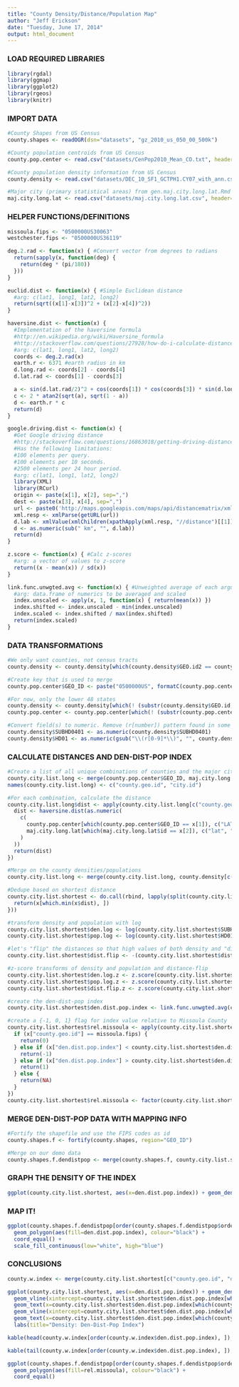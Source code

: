 ```yaml
---
title: "County Density/Distance/Population Map"
author: "Jeff Erickson"
date: "Tuesday, June 17, 2014"
output: html_document
---
```


### LOAD REQUIRED LIBRARIES

```r
library(rgdal)
library(ggmap)
library(ggplot2)
library(rgeos)
library(knitr)
```

### IMPORT DATA

```r
#County Shapes from US Census
county.shapes <- readOGR(dsn="datasets", "gz_2010_us_050_00_500k")

#County population centroids from US Census
county.pop.center <- read.csv("datasets/CenPop2010_Mean_CO.txt", header=TRUE)

#County population density information from US Census
county.density <- read.csv("datasets/DEC_10_SF1_GCTPH1.CY07_with_ann.csv", header=TRUE, as.is=TRUE)

#Major city (primary statistical areas) from gen.maj.city.long.lat.Rmd
maj.city.long.lat <- read.csv("datasets/maj.city.long.lat.csv", header=TRUE)
```

### HELPER FUNCTIONS/DEFINITIONS

```r
missoula.fips <- "0500000US30063"
westchester.fips <- "0500000US36119"

deg.2.rad <- function(x) { #Convert vector from degrees to radians
  return(sapply(x, function(deg) {
    return(deg * (pi/180))
  }))
}

euclid.dist <- function(x) { #Simple Euclidean distance
  #arg: c(lat1, long1, lat2, long2)
  return(sqrt((x[1]-x[3])^2 + (x[2]-x[4])^2))
}

haversine.dist <- function(x) { 
  #Implementation of the haversine formula
  #http://en.wikipedia.org/wiki/Haversine_formula
  #http://stackoverflow.com/questions/27928/how-do-i-calculate-distance-between-two-latitude-longitude-points
  #arg: c(lat1, long1, lat2, long2)
  coords <- deg.2.rad(x)
  earth.r <- 6371 #earth radius in km
  d.long.rad <- coords[2] - coords[4]
  d.lat.rad <- coords[1] - coords[3]

  a <- sin(d.lat.rad/2)^2 + cos(coords[1]) * cos(coords[3]) * sin(d.long.rad/2)^2
  c <- 2 * atan2(sqrt(a), sqrt(1 - a))
  d <- earth.r * c
  return(d)
}

google.driving.dist <- function(x) {
  #Get Google driving distance
  #http://stackoverflow.com/questions/16863018/getting-driving-distance-between-two-points-lat-lon-using-r-and-google-map-ap
  #Has the following limitations:
  #100 elements per query.
  #100 elements per 10 seconds.
  #2500 elements per 24 hour period.
  #arg: c(lat1, long1, lat2, long2)
  library(XML)
  library(RCurl)
  origin <- paste(x[1], x[2], sep=",")
  dest <- paste(x[3], x[4], sep=",")
  url <- paste0('http://maps.googleapis.com/maps/api/distancematrix/xml?origins=', origin, '&destinations=', dest, '&mode=driving&sensor=false')
  xml.resp <- xmlParse(getURL(url))
  d.lab <- xmlValue(xmlChildren(xpathApply(xml.resp, "//distance")[[1]])$text)
  d <- as.numeric(sub(" km", "", d.lab))
  return(d)
}

z.score <- function(x) { #Calc z-scores
  #arg: a vector of values to z-score
  return((x - mean(x)) / sd(x))
}

link.func.unwgted.avg <- function(x) { #Unweighted average of each argument (row-by-row), then scaled to [0,1]
  #arg: data.frame of numerics to be averaged and scaled
  index.unscaled <- apply(x, 1, function(x) { return(mean(x)) })
  index.shifted <- index.unscaled - min(index.unscaled)
  index.scaled <- index.shifted / max(index.shifted)
  return(index.scaled)
}
```

### DATA TRANSFORMATIONS

```r
#We only want counties, not census tracts
county.density <- county.density[which(county.density$GEO.id2 == county.density$GCT_STUB.target.geo.id2), ]

#Create key that is used to merge
county.pop.center$GEO_ID <- paste("0500000US", formatC(county.pop.center$STATEFP, width=2, flag="0"), formatC(county.pop.center$COUNTYFP, width=3, flag="0"), sep="")

#For now, only the lower 48 states
county.density <- county.density[which(! (substr(county.density$GEO.id, 10, 11) %in% c("02", "52", "15", "72"))), ] #remove AK, HI, PR (2 codes)
county.pop.center <- county.pop.center[which(! (substr(county.pop.center$GEO_ID, 10, 11) %in% c("02", "52", "15", "72"))), ] #remove AK, HI, PR (2 codes)

#Convert field(s) to numeric. Remove (r[number]) pattern found in some HD01 values.
county.density$SUBHD0401 <- as.numeric(county.density$SUBHD0401)
county.density$HD01 <- as.numeric(gsub("\\(r[0-9]*\\)", "", county.density$HD01))
```

### CALCULATE DISTANCES AND DEN-DIST-POP INDEX

```r
#Create a list of all unique combinations of counties and the major cities
county.city.list.long <- merge(county.pop.center$GEO_ID, maj.city.long.lat$id, all.x=TRUE, all.y=TRUE)
names(county.city.list.long) <- c("county.geo.id", "city.id")

#For each combination, calculate the distance
county.city.list.long$dist <- apply(county.city.list.long[c("county.geo.id", "city.id")], 1, function(x) {
  dist <- haversine.dist(as.numeric(
    c(
      county.pop.center[which(county.pop.center$GEO_ID == x[1]), c("LATITUDE", "LONGITUDE")],
      maj.city.long.lat[which(maj.city.long.lat$id == x[2]), c("lat", "long")]
    )
  ))
  return(dist)
})

#Merge on the county densities/populations
county.city.list.long <- merge(county.city.list.long, county.density[c("GEO.id", "SUBHD0401", "HD01")], by.x="county.geo.id", by.y="GEO.id", all.x=TRUE)

#Dedupe based on shortest distance
county.city.list.shortest <- do.call(rbind, lapply(split(county.city.list.long, county.city.list.long$county.geo.id), function(x) {
  return(x[which.min(x$dist), ])
}))

#transform density and population with log
county.city.list.shortest$den.log <- log(county.city.list.shortest$SUBHD0401)
county.city.list.shortest$pop.log <- log(county.city.list.shortest$HD01)

#let's "flip" the distances so that high values of both density and "distance" mean more urban than rural
county.city.list.shortest$dist.flip <- -(county.city.list.shortest$dist - (max(county.city.list.shortest$dist) + 1))

#z-score transforms of density and population and distance-flip
county.city.list.shortest$den.log.z <- z.score(county.city.list.shortest$den.log)
county.city.list.shortest$pop.log.z <- z.score(county.city.list.shortest$pop.log)
county.city.list.shortest$dist.flip.z <- z.score(county.city.list.shortest$dist.flip)

#create the den-dist-pop index
county.city.list.shortest$den.dist.pop.index <- link.func.unwgted.avg(county.city.list.shortest[c("den.log.z", "pop.log.z", "dist.flip.z")])

#create a {-1, 0, 1} flag for index value relative to Missoula County
county.city.list.shortest$rel.missoula <- apply(county.city.list.shortest, 1, function(x) {
  if (x["county.geo.id"] == missoula.fips) {
    return(0)
  } else if (x["den.dist.pop.index"] < county.city.list.shortest$den.dist.pop.index[which(county.city.list.shortest$county.geo.id == missoula.fips)]) {
    return(-1)
  } else if (x["den.dist.pop.index"] > county.city.list.shortest$den.dist.pop.index[which(county.city.list.shortest$county.geo.id == missoula.fips)]) {
    return(1)
  } else {
    return(NA)
  }
})
county.city.list.shortest$rel.missoula <- factor(county.city.list.shortest$rel.missoula, levels=c(-1, 0, 1), labels=c("More Rural than Missoula", "Missoula", "Less Rural than Missoula"))
```

### MERGE DEN-DIST-POP DATA WITH MAPPING INFO

```r
#Fortify the shapefile and use the FIPS codes as id
county.shapes.f <- fortify(county.shapes, region="GEO_ID")

#Merge on our demo data
county.shapes.f.dendistpop <- merge(county.shapes.f, county.city.list.shortest, by.x="id", by.y="county.geo.id")
```

### GRAPH THE DENSITY OF THE INDEX
```r
ggplot(county.city.list.shortest, aes(x=den.dist.pop.index)) + geom_density()
```

### MAP IT!

```r
ggplot(county.shapes.f.dendistpop[order(county.shapes.f.dendistpop$order), ], aes(x=long, y=lat, group=group)) + #careful: order matters here
  geom_polygon(aes(fill=den.dist.pop.index), colour="black") +
  coord_equal() +
  scale_fill_continuous(low="white", high="blue")
```

### CONCLUSIONS

```r
county.w.index <- merge(county.city.list.shortest[c("county.geo.id", "den.dist.pop.index")], county.density[c("GEO.id", "GEO.display.label")], by="county.geo.id", by.y="GEO.id")
```

```r
ggplot(county.city.list.shortest, aes(x=den.dist.pop.index)) + geom_density() + 
  geom_vline(xintercept=county.city.list.shortest$den.dist.pop.index[which(county.city.list.shortest$county.geo.id == missoula.fips)], linetype="longdash", colour="red") + 
  geom_text(x=county.city.list.shortest$den.dist.pop.index[which(county.city.list.shortest$county.geo.id == missoula.fips)] + 0.02, y=1, label="MISSOULA COUNTY, MT", colour="red", angle=90) +
  geom_vline(xintercept=county.city.list.shortest$den.dist.pop.index[which(county.city.list.shortest$county.geo.id == westchester.fips)], linetype="longdash", colour="red") +
  geom_text(x=county.city.list.shortest$den.dist.pop.index[which(county.city.list.shortest$county.geo.id == westchester.fips)] + 0.02, y=1.1, label="WESTCHESTER COUNTY, NY", colour="red", angle=90) +
  labs(title="Density: Den-Dist-Pop Index")
```

```r
kable(head(county.w.index[order(county.w.index$den.dist.pop.index), ]), format="markdown", row.names=FALSE)
```

```r
kable(tail(county.w.index[order(county.w.index$den.dist.pop.index), ]), format="markdown", row.names=FALSE)
```

```r
ggplot(county.shapes.f.dendistpop[order(county.shapes.f.dendistpop$order), ], aes(x=long, y=lat, group=group)) + #careful: order matters here
  geom_polygon(aes(fill=rel.missoula), colour="black") +
  coord_equal()
```